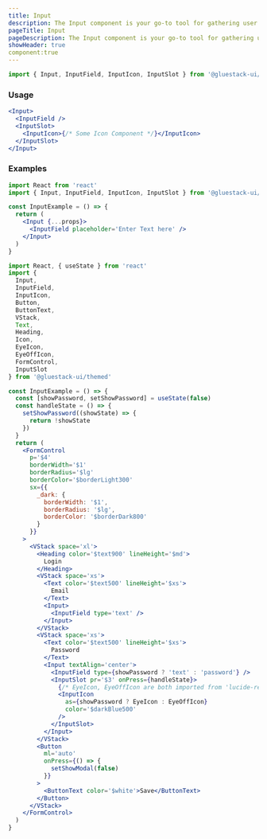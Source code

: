 ```yaml
---
title: Input 
description: The Input component is your go-to tool for gathering user input in a sleek and user-friendly text field. Whether you're designing a simple login form or a complex search feature, this component has got you covered.
pageTitle: Input
pageDescription: The Input component is your go-to tool for gathering user input in a sleek and user-friendly text field. Whether you're designing a simple login form or a complex search feature, this component has got you covered.
showHeader: true
component:true
---
```


```jsx
import { Input, InputField, InputIcon, InputSlot } from '@gluestack-ui/themed'
```

### Usage

```jsx
<Input>
  <InputField />
  <InputSlot>
    <InputIcon>{/* Some Icon Component */}</InputIcon>
  </InputSlot>
</Input>
```

### Examples

```jsx
import React from 'react'
import { Input, InputField, InputIcon, InputSlot } from '@gluestack-ui/themed'

const InputExample = () => {
  return (
    <Input {...props}>
      <InputField placeholder='Enter Text here' />
    </Input>
  )
}
```

```jsx
import React, { useState } from 'react'
import {
  Input,
  InputField,
  InputIcon,
  Button,
  ButtonText,
  VStack,
  Text,
  Heading,
  Icon,
  EyeIcon,
  EyeOffIcon,
  FormControl,
  InputSlot
} from '@gluestack-ui/themed'

const InputExample = () => {
  const [showPassword, setShowPassword] = useState(false)
  const handleState = () => {
    setShowPassword((showState) => {
      return !showState
    })
  }
  return (
    <FormControl
      p='$4'
      borderWidth='$1'
      borderRadius='$lg'
      borderColor='$borderLight300'
      sx={{
        _dark: {
          borderWidth: '$1',
          borderRadius: '$lg',
          borderColor: '$borderDark800'
        }
      }}
    >
      <VStack space='xl'>
        <Heading color='$text900' lineHeight='$md'>
          Login
        </Heading>
        <VStack space='xs'>
          <Text color='$text500' lineHeight='$xs'>
            Email
          </Text>
          <Input>
            <InputField type='text' />
          </Input>
        </VStack>
        <VStack space='xs'>
          <Text color='$text500' lineHeight='$xs'>
            Password
          </Text>
          <Input textAlign='center'>
            <InputField type={showPassword ? 'text' : 'password'} />
            <InputSlot pr='$3' onPress={handleState}>
              {/* EyeIcon, EyeOffIcon are both imported from 'lucide-react-native' */}
              <InputIcon
                as={showPassword ? EyeIcon : EyeOffIcon}
                color='$darkBlue500'
              />
            </InputSlot>
          </Input>
        </VStack>
        <Button
          ml='auto'
          onPress={() => {
            setShowModal(false)
          }}
        >
          <ButtonText color='$white'>Save</ButtonText>
        </Button>
      </VStack>
    </FormControl>
  )
}
```
